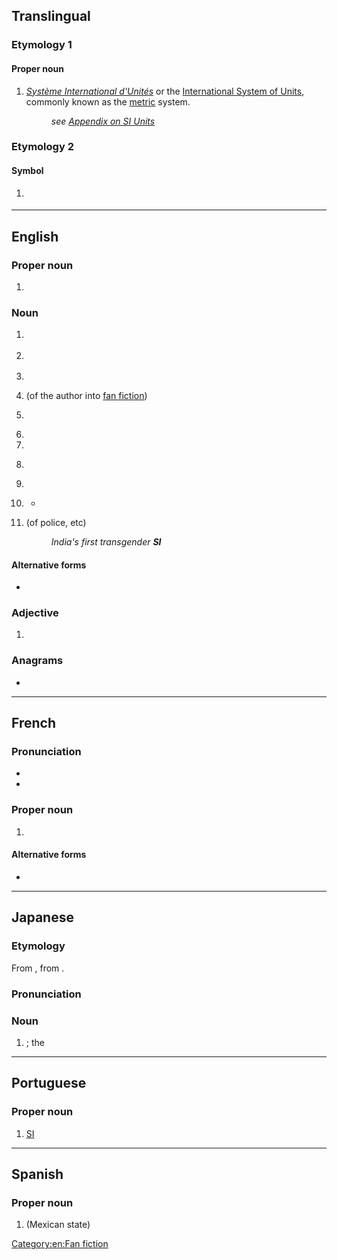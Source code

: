 {{also|Appendix:Variations of "si"}}
==Translingual==

===Etymology 1===

====Proper noun====
{{mul-prop}}

# ''[[Système International d'Unités]]'' or the [[International System of Units]], commonly known as the [[metric]] system.
#: ''see [[Appendix:SI_units|Appendix on SI Units]]''

===Etymology 2===

====Symbol====
{{mul-symbol}}

# {{ISO 3166|1|2|Slovenia|from=1992}}
#: {{syn|mul|SVN|qq1={{w|ISO 3166-1 alpha-3|alpha-3}}}}

----

==English==
{{wikipedia}}

===Proper noun===
{{en-proper noun}}

# {{initialism of|en|{{w|Smithsonian Institution}}}}

===Noun===
{{en-noun|~}}

# {{lb|en|electronics}} {{initialism of|en|[[signal]] [[integrity]]}}
# {{lb|en|technology}} {{initialism of|en|[[systems]] [[integration]]}}
# {{initialism of|en|self-injury}}
# {{lb|en|fandom slang}} {{initialism of|en|self-insertion}} (of the author into [[fan fiction]])
# {{lb|en|mechanical engineering}} {{initialism of|en|spark ignition}}
# {{initialism of|en|supporting information}}
# {{initialism of|en|[[special]] [[intelligence]]}}
# {{lb|en|finance}} {{initialism of|en|systematic internaliser}}
# {{initialism of|en|swarm intelligence}}
# {{lb|en|UK|Canada|Australia|law}} {{initialism of|en|statutory instrument}}
#*{{quote-book|en|date=15 December 2016|last=Kelly|first=Richard|title=Statutory Instruments|id=House of Commons Library Briefing Paper 6509|page=1|url=https://researchbriefings.files.parliament.uk/documents/SN06509/SN06509.pdf|accessdate=9 February 2022|archiveurl=https://web.archive.org/web/20220107184505/https://researchbriefings.files.parliament.uk/documents/SN06509/SN06509.pdf|archivedate=7 January 2022|text=The scope of '''SIs''' varies greatly, from the technical (e.g. to set or vary the dates on which different provisions of an Act will come into force, to change the levels of fines or penalties for offences or to make consequential and transitional provisions) to the much wider-ranging, such as filling out the broad provisions in Acts.}}
# {{initialism of|en|subinspector}} (of police, etc)
#: ''India's first transgender '''SI'''''

====Alternative forms====
* {{alter|en|S.I.||statutory instrument, chiefly in citation}}

===Adjective===
{{en-adj|-}}

# {{lb|en|anatomy|medicine}} {{initialism of|en|sacroiliac}}
#: {{ux|en|[[SI joint|'''SI''' joint]]}}

===Anagrams===
* {{anagrams|en|a=is|'is|I's|IS|Is|i's|is|is-|is.}}

[[Category:en:Fan fiction]]

----

==French==

===Pronunciation===
* {{fr-IPA|èss-i}}
* {{audio|fr|LL-Q150 (fra)-0x010C-SI.wav|Audio}}

===Proper noun===
{{fr-proper noun}}

# {{abbreviation of|fr|Système international}} {{qualifier|{{l|fr|Système international d'unités}}}} {{gloss|the international standard [[metric system]]}}

====Alternative forms====
* {{alt|fr|S.I.|S. I.||Système International d'Unités}}

----

==Japanese==

===Etymology===
From {{bor|ja|en|SI|sort=えすあい}}, from {{der|ja|fr|SI|sort=えすあい}}.

===Pronunciation===
{{ja-pron|エスアイ|acc=3}}

===Noun===
{{ja-noun|エス%アイ}}

# {{syn of|ja|国際単位系|tr=Kokusai Tan'ikei||{{l|en|International System of Units}}}}; the {{l|en|SI}}

{{topics|ja|Systems|SI units|sort=えすあい}}

----

==Portuguese==

===Proper noun===
{{pt-proper noun|m}}

# {{abbreviation of|pt|Sistema Internacional}} [[SI#Translingual|SI]]

----

==Spanish==

===Proper noun===
{{es-proper noun|m}}

# {{abbreviation of|es|Sinaloa}} (Mexican state)